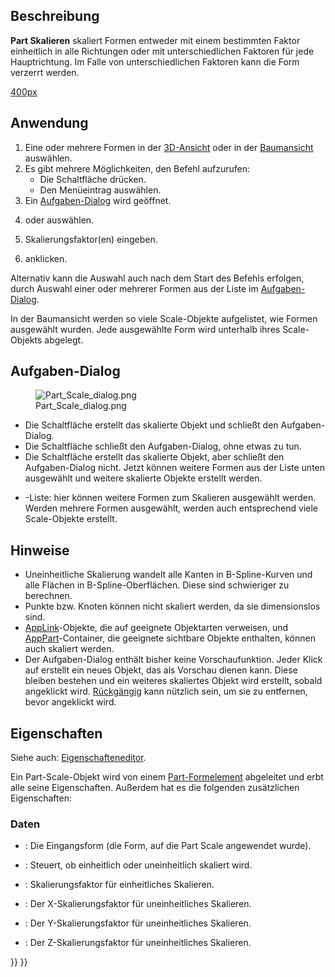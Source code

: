 <languages/>

{{Docnav/de
|[[Part_Mirror/de|Spiegeln]]
|[[Part_Fillet/de|Verrundung]]
|[[Part_Workbench/de|Part]]
|IconL=Part_Mirror.svg
|IconR=Part_Fillet.svg
|IconC=Workbench_Part.svg
}}

{{GuiCommand/de
|Name=Part Scale
|Name/de=Part Scale
|MenuLocation=Part → Skalieren...
|Workbenches=[[Part_Workbench/de|Part]]
|Version=1.0
|SeeAlso=[[Draft_Clone/de|Draft Klonen]], [[Draft_Scale/de|Draft Skalieren]]
}}

<span id="Description"></span>
==Beschreibung==

'''Part Skalieren''' skaliert Formen entweder mit einem bestimmten Faktor einheitlich in alle Richtungen oder mit unterschiedlichen Faktoren für jede Hauptrichtung. Im Falle von unterschiedlichen Faktoren kann die Form verzerrt werden.

[[image:Part_Scale_demo.png|400px]]
{{Caption|Beispiel für Skalieren}}

<span id="Usage"></span>
==Anwendung==

# Eine oder mehrere Formen in der [[3D_view/de|3D-Ansicht]] oder in der [[Tree_view/de|Baumansicht]] auswählen.
# Es gibt mehrere Möglichkeiten, den Befehl aufzurufen:
#* Die Schaltfläche {{Button|[[Image:Part_Scale.svg|16px]] [[Part_Scale/de|Skalieren...]]}} drücken.
#* Den Menüeintrag {{MenuCommand|Part → [[Image:Part_Scale.svg|16px]] Skalieren...}} auswählen.
# Ein [[#Task_panel/de|Aufgaben-Dialog]] wird geöffnet.
# {{MenuCommand|Einheitliche Skalierung}} oder {{MenuCommand|Uneinheitliche Skalierung}} auswählen.
# Skalierungsfaktor(en) eingeben.
# {{Button|OK}} anklicken.

Alternativ kann die Auswahl auch nach dem Start des Befehls erfolgen, durch Auswahl einer oder mehrerer Formen aus der Liste im [[Task_panel/de|Aufgaben-Dialog]]. 

In der Baumansicht werden so viele Scale-Objekte aufgelistet, wie Formen ausgewählt wurden. Jede ausgewählte Form wird unterhalb ihres Scale-Objekts abgelegt.

<span id="Task_panel"></span>
==Aufgaben-Dialog== 

[[Image:Part_Scale_dialog.png|thumb|right]]

* Die Schaltfläche {{Button|OK}} erstellt das skalierte Objekt und schließt den Aufgaben-Dialog.
* Die Schaltfläche {{Button|Schließen}} schließt den Aufgaben-Dialog, ohne etwas zu tun.
* Die Schaltfläche {{Button|Anwenden}} erstellt das skalierte Objekt, aber schließt den Aufgaben-Dialog nicht. Jetzt können weitere Formen aus der Liste unten ausgewählt und weitere skalierte Objekte erstellt werden.
* {{MenuCommand|Shape}}-Liste: hier können weitere Formen zum Skalieren ausgewählt werden. Werden mehrere Formen ausgewählt, werden auch entsprechend viele Scale-Objekte erstellt.

<span id="Notes"></span>
==Hinweise== 

* Uneinheitliche Skalierung wandelt alle Kanten in B-Spline-Kurven und alle Flächen in B-Spline-Oberflächen. Diese sind schwieriger zu berechnen.
* Punkte bzw. Knoten können nicht skaliert werden, da sie dimensionslos sind.
* [[App_Link/de|AppLink]]-Objekte, die auf geeignete Objektarten verweisen, und [[App_Part/de|AppPart]]-Container, die geeignete sichtbare Objekte enthalten, können auch skaliert werden.
* Der Aufgaben-Dialog enthält bisher keine Vorschaufunktion. Jeder Klick auf {{Button|Anwenden}} erstellt ein neues Objekt, das als Vorschau dienen kann. Diese bleiben bestehen und ein weiteres skaliertes Objekt wird erstellt, sobald {{Button|OK}} angeklickt wird. [[Std_Undo/de|Rückgängig]] kann nützlich sein, um sie zu entfernen, bevor {{Button|OK}} angeklickt wird.

<span id="Properties"></span>
==Eigenschaften==

Siehe auch: [[Property_editor/de|Eigenschafteneditor]].

Ein Part-Scale-Objekt wird von einem [[Part_Feature/de|Part-Formelement]] abgeleitet und erbt alle seine Eigenschaften. Außerdem hat es die folgenden zusätzlichen Eigenschaften:

<span id="Data"></span>
===Daten===

{{TitleProperty|Scale}}

* {{PropertyData/de|Base|Link}}: Die Eingangsform (die Form, auf die Part Scale angewendet wurde).
* {{PropertyData/de|Uniform|Bool}}: Steuert, ob einheitlich oder uneinheitlich skaliert wird.
* {{PropertyData/de|Uniform Scale|Float}}: Skalierungsfaktor für einheitliches Skalieren.
* {{PropertyData/de|XScale|Float}}: Der X-Skalierungsfaktor für uneinheitliches Skalieren.
* {{PropertyData/de|YScale|Float}}: Der Y-Skalierungsfaktor für uneinheitliches Skalieren.
* {{PropertyData/de|ZScale|Float}}: Der Z-Skalierungsfaktor für uneinheitliches Skalieren.


{{Docnav/de
|[[Part_Mirror/de|Spiegeln]]
|[[Part_Fillet/de|Verrundung]]
|[[Part_Workbench/de|Part]]
|IconL=Part_Mirror.svg
|IconR=Part_Fillet.svg
|IconC=Workbench_Part.svg
}}

{{Part_Tools_navi{{#translation:}}}}
{{Userdocnavi{{#translation:}}}}